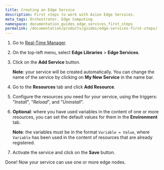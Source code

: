 ```yaml
---
title: Creating an Edge Service
description: First steps to work with Azion Edge Services.
meta_tags: Orchestrator, Edge Computing
namespace: documentation_guides_edge_services_first_steps
permalink: /documentation/products/guides/edge-services-first-steps/
---
```


1. Go to [Real-Time Manager](https://manager.azion.com/).
2. On the top-left menu, select  **Edge Libraries** > **Edge Services**.
3. Click on the **Add Service** button.

    **Note**: your service will be created automatically. You can change the name of the service by clicking on **My New Service** in the name bar.

4. Go to the **Resources** tab and click **Add Resource**.
5. Configure the resources you need for your service, using the triggers: "*Install*", "*Reload*", and "*Uninstall*".
6. **Optional**: where you have used variables in the content of one or more resources, you can set the default values for them in the **Environment** tab.

    **Note**: the variables must be in the format `Variable = Value`, where `Variable` has been used in the content of resources that are already registered.

7. Activate the service and click on the **Save** button.

Done! Now your service can use one or more edge nodes.
